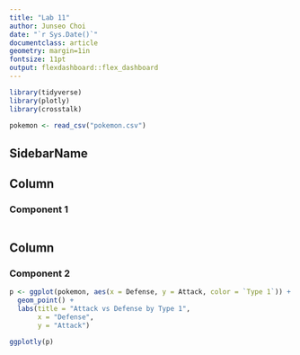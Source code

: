 ```yaml
---
title: "Lab 11"
author: Junseo Choi
date: "`r Sys.Date()`"
documentclass: article
geometry: margin=1in
fontsize: 11pt
output: flexdashboard::flex_dashboard
---
```


```r
library(tidyverse)
library(plotly)
library(crosstalk)

pokemon <- read_csv("pokemon.csv")
```

SidebarName {.sidebar}
----------------------

Column
-------------------------------------

### Component 1

```r
```

Column
-------------------------------------

### Component 2

```r
p <- ggplot(pokemon, aes(x = Defense, y = Attack, color = `Type 1`)) +
  geom_point() +
  labs(title = "Attack vs Defense by Type 1",
       x = "Defense",
       y = "Attack")

ggplotly(p)
```



